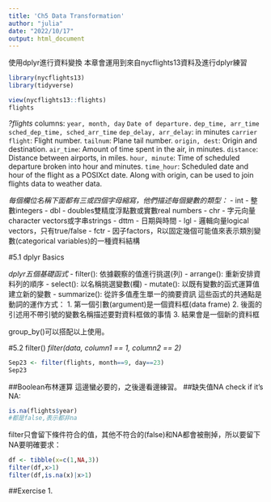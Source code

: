 ```yaml
---
title: 'Ch5 Data Transformation'
author: "julia"
date: "2022/10/17"
output: html_document
---
```


使用dplyr進行資料變換
本章會運用到來自nycflights13資料及進行dplyr練習
```r
library(nycflights13)
library(tidyverse)
```

```r
view(nycflights13::flights)
flights
```
*?flights*
columns:
`year, month, day`
`Date of departure.`
`dep_time, arr_time`
`sched_dep_time, sched_arr_time`
`dep_delay, arr_delay`: in minutes
`carrier`
`flight`: Flight number.
`tailnum`: Plane tail number.
`origin, dest`: Origin and destination.
`air_time`: Amount of time spent in the air, in minutes.
`distance`: Distance between airports, in miles.
`hour, minute`: Time of scheduled departure broken into hour and minutes.
`time_hour`: Scheduled date and hour of the flight as a POSIXct date. Along with origin, can be used to join flights data to weather data.

*每個欄位名稱下面都有三或四個字母縮寫，他們描述每個變數的類型：*
- int - 整數integers
- dbl - doubles雙精度浮點數或實數real numbers
- chr - 字元向量character vectors或字串strings
- dttm - 日期與時間
- lgl - 邏輯向量logical vectors，只有true/false
- fctr - 因子factors，R以固定幾個可能值來表示類別變數(categorical variables)的一種資料結構

#5.1 dplyr Basics

*dplyr五個基礎函式*
- filter(): 依據觀察的值進行挑選(列)
- arrange(): 重新安排資料列的順序
- select(): 以名稱挑選變數(欄)
- mutate(): 以既有變數的函式運算值建立新的變數
- summarize(): 從許多值產生單一的摘要資訊
這些函式的共通點是動詞的運作方式：
1. 第一個引數(argument)是一個資料框(data frame)
2. 後面的引述用不帶引號的變數名稱描述要對資料框做的事情
3. 結果會是一個新的資料框

group_by()可以搭配以上使用。

#5.2 filter()
*filter(data, column1 == 1, column2 == 2)*

```r
Sep23 <- filter(flights, month==9, day==23)
Sep23
```
##Boolean布林運算
這邊蠻必要的，之後邊看邊練習。
##缺失值NA
check if it's NA:
```R
is.na(flights$year)
#都是false,表示都非na
```
filter只會留下條件符合的值，其他不符合的(false)和NA都會被刪掉，所以要留下NA要明確要求：
```R
df <- tibble(x=c(1,NA,3))
filter(df,x>1)
filter(df,is.na(x)|x>1)
```
##Exercise
1. 
































